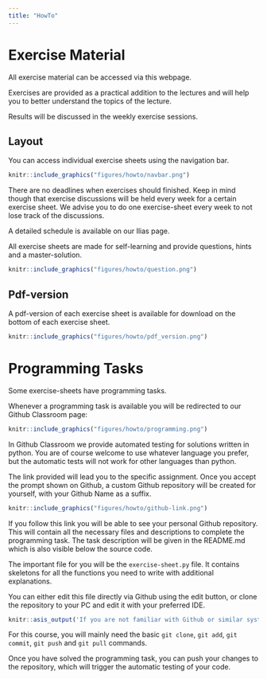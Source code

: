 ```yaml
---
title: "HowTo"
---
```



# Exercise Material

All exercise material can be accessed via this webpage.

Exercises are provided as a practical addition to the lectures and will help you to better understand the topics of the lecture.

Results will be discussed in the weekly exercise sessions.

## Layout

You can access individual exercise sheets using the navigation bar.

```r
knitr::include_graphics("figures/howto/navbar.png")
```

There are no deadlines when exercises should finished.
Keep in mind though that exercise discussions will be held every week for a certain exercise sheet. We advise you to do one exercise-sheet every week to not lose track of the discussions.

A detailed schedule is available on our Ilias page.

All exercise sheets are made for self-learning and provide questions, hints and a master-solution.

```r
knitr::include_graphics("figures/howto/question.png")
```

## Pdf-version

A pdf-version of each exercise sheet is available for download on the bottom of each exercise sheet.

```r
knitr::include_graphics("figures/howto/pdf_version.png")
```


# Programming Tasks

Some exercise-sheets have programming tasks.

Whenever a programming task is available you will be redirected to our Github Classroom page:

```r
knitr::include_graphics("figures/howto/programming.png")
```

In Github Classroom we provide automated testing for solutions written in python. You are of course welcome to use whatever language you prefer, but the automatic tests will not work for other languages than python.

The link provided will lead you to the specific assignment.
Once you accept the prompt shown on Github, a custom Github repository will be created for yourself, with your Github Name as a suffix.

```r
knitr::include_graphics("figures/howto/github-link.png")
```

If you follow this link you will be able to see your personal Github repository. This will contain all the necessary files and descriptions to complete the programming task.
The task description will be given in the README.md which is also visible below the source code.

The important file for you will be the `exercise-sheet.py` file. It contains skeletons for all the functions you need to write with additional explanations.

You can either edit this file directly via Github using the edit button, or clone the repository to your PC and edit it with your preferred IDE.

```r
knitr::asis_output('If you are not familiar with Github or similar systems, we recommend that you spend some time to get used to it: <a href="https://docs.github.com/en/get-started" title=" ">Github Docs</a>')
```

For this course, you will mainly need the basic `git clone`, `git add`, `git commit`, `git push` and `git pull` commands.

Once you have solved the programming task, you can push your changes to the repository, which will trigger the automatic testing of your code.
